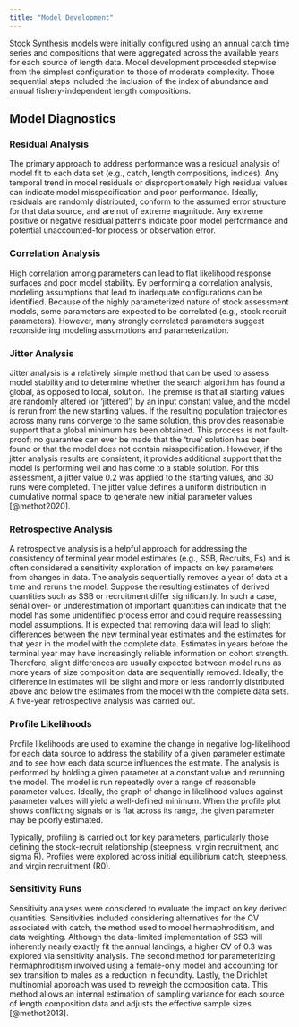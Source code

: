 ```yaml
---
title: "Model Development"
---
```


Stock Synthesis models were initially configured using an annual catch time series and compositions that were aggregated across the available years for each source of length data. Model development proceeded stepwise from the simplest configuration to those of moderate complexity. Those sequential steps included the inclusion of the index of abundance and annual fishery-independent length compositions. 

## Model Diagnostics {#sec-methods-diagnostics}

### Residual Analysis {#sec-methods-residuals}

The primary approach to address performance was a residual analysis of model fit to each data set (e.g., catch, length compositions, indices). Any temporal trend in model residuals or disproportionately high residual values can indicate model misspecification and poor performance. Ideally, residuals are randomly distributed, conform to the assumed error structure for that data source, and are not of extreme magnitude. Any extreme positive or negative residual patterns indicate poor model performance and potential unaccounted-for process or observation error.

### Correlation Analysis {#sec-methods-corr}

High correlation among parameters can lead to flat likelihood response surfaces and poor model stability. By performing a correlation analysis, modeling assumptions that lead to inadequate configurations can be identified. Because of the highly parameterized nature of stock assessment models, some parameters are expected to be correlated (e.g., stock recruit parameters). However, many strongly correlated parameters suggest reconsidering modeling assumptions and parameterization.

### Jitter Analysis {#sec-methods-jitter}

Jitter analysis is a relatively simple method that can be used to assess model stability and to determine whether the search algorithm has found a global, as opposed to local, solution. The premise is that all starting values are randomly altered (or ‘jittered’) by an input constant value, and the model is rerun from the new starting values. If the resulting population trajectories across many runs converge to the same solution, this provides reasonable support that a global minimum has been obtained. This process is not fault-proof; no guarantee can ever be made that the ‘true’ solution has been found or that the model does not contain misspecification. However, if the jitter analysis results are consistent, it provides additional support that the model is performing well and has come to a stable solution. For this assessment, a jitter value 0.2 was applied to the starting values, and 30 runs were completed. The jitter value defines a uniform distribution in cumulative normal space to generate new initial parameter values [@methot2020].

### Retrospective Analysis {#sec-methods-retro}

A retrospective analysis is a helpful approach for addressing the consistency of terminal year model estimates (e.g., SSB, Recruits, Fs) and is often considered a sensitivity exploration of impacts on key parameters from changes in data. The analysis sequentially removes a year of data at a time and reruns the model. Suppose the resulting estimates of derived quantities such as SSB or recruitment differ significantly. In such a case, serial over- or underestimation of important quantities can indicate that the model has some unidentified process error and could require reassessing model assumptions. It is expected that removing data will lead to slight differences between the new terminal year estimates and the estimates for that year in the model with the complete data. Estimates in years before the terminal year may have increasingly reliable information on cohort strength. Therefore, slight differences are usually expected between model runs as more years of size composition data are sequentially removed. Ideally, the difference in estimates will be slight and more or less randomly distributed above and below the estimates from the model with the complete data sets. A five-year retrospective analysis was carried out.

### Profile Likelihoods {#sec-methods-profiles}

Profile likelihoods are used to examine the change in negative log-likelihood for each data source to address the stability of a given parameter estimate and to see how each data source influences the estimate. The analysis is performed by holding a given parameter at a constant value and rerunning the model. The model is run repeatedly over a range of reasonable parameter values. Ideally, the graph of change in likelihood values against parameter values will yield a well-defined minimum. When the profile plot shows conflicting signals or is flat across its range, the given parameter may be poorly estimated.

Typically, profiling is carried out for key parameters, particularly those defining the stock-recruit relationship (steepness, virgin recruitment, and sigma R). Profiles were explored across initial equilibrium catch, steepness, and virgin recruitment (R0).

### Sensitivity Runs {#sec-methods-sensitivity}

Sensitivity analyses were considered to evaluate the impact on key derived quantities. Sensitivities included considering alternatives for the CV associated with catch, the method used to model hermaphroditism, and data weighting. Although the data-limited implementation of SS3 will inherently nearly exactly fit the annual landings, a higher CV of 0.3 was explored via sensitivity analysis. The second method for parameterizing hermaphroditism involved using a female-only model and accounting for sex transition to males as a reduction in fecundity. Lastly, the Dirichlet multinomial approach was used to reweigh the composition data. This method allows an internal estimation of sampling variance for each source of length composition data and adjusts the effective sample sizes [@methot2013].

